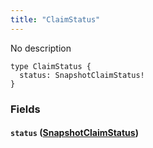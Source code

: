 ```yaml
---
title: "ClaimStatus"
---
```


No description

```
type ClaimStatus {
  status: SnapshotClaimStatus!
}

```

### Fields[](#fields "Direct link to heading")

#### `status` ([SnapshotClaimStatus](/developer/graphql-api/references/enums/snapshot-claim-status))[](#status-snapshotclaimstatus "Direct link to heading")